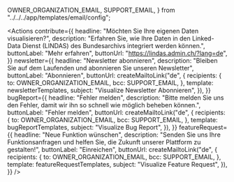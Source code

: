   OWNER_ORGANIZATION_EMAIL,
  SUPPORT_EMAIL,
} from "../../../app/templates/email/config";


<Intro
  title="Visualisieren Sie Schweizer Open Government Data"
  teaser="Erstellen Sie Visualisierungen von Datensätzen, welche durch den Linked-Data Dienst (LINDAS) des Bundesarchivs bereitgestellt werden und betten Sie diese in Ihre Webseite ein."
  buttonLabel="Visualisierung erstellen"
/>
<Tutorial
  headline="Daten in wenigen Schritten visualisieren…"
  step1="Datensatz auswählen"
  step2="Visualisierung anpassen"
  step3="Teilen & einbetten"
/>
<Examples
  headline="Massgeschneiderte Visualisierungen erstellen…"
  example1Headline="Erstellen Sie professionelle Visualisierungen"
  example1Description="Wählen Sie aus einer Vielzahl von Diagrammtypen und konfigurieren Sie diese entsprechend Ihren Anforderungen."
  example2Headline="Entdecken Sie die umfangreichen Möglichkeiten"
  example2Description="Mit Hilfe von benutzerdefinierten Filtern und Darstellungsoptionen, können selbst komplexe Sachverhalte visualisiert werden."
/>
<Actions
  contribute={{
    headline: "Möchten Sie Ihre eigenen Daten visualisieren?",
    description:
      "Erfahren Sie, wie Ihre Daten in den Linked-Data Dienst (LINDAS) des Bundesarchivs integriert werden können.",
    buttonLabel: "Mehr erfahren",
    buttonUrl: "https://lindas.admin.ch/?lang=de",
  }}
  newsletter={{
    headline: "Newsletter abonnieren",
    description:
      "Bleiben Sie auf dem Laufenden und abonnieren Sie unseren Newsletter",
    buttonLabel: "Abonnieren",
    buttonUrl: createMailtoLink("de", {
      recipients: {
        to: OWNER_ORGANIZATION_EMAIL,
        bcc: SUPPORT_EMAIL,
      },
      template: newsletterTemplates,
      subject: "Visualize Newsletter Abonnieren",
    }),
  }}
  bugReport={{
    headline: "Fehler melden",
    description:
      "Bitte melden Sie uns den Fehler, damit wir ihn so schnell wie möglich beheben können.",
    buttonLabel: "Fehler melden",
    buttonUrl: createMailtoLink("de", {
      recipients: {
        to: OWNER_ORGANIZATION_EMAIL,
        bcc: SUPPORT_EMAIL,
      },
      template: bugReportTemplates,
      subject: "Visualize Bug Report",
    }),
  }}
  featureRequest={{
    headline: "Neue Funktion wünschen",
    description:
      "Senden Sie uns Ihre Funktionsanfragen und helfen Sie, die Zukunft unserer Plattform zu gestalten!",
    buttonLabel: "Einreichen",
    buttonUrl: createMailtoLink("de", {
      recipients: {
        to: OWNER_ORGANIZATION_EMAIL,
        bcc: SUPPORT_EMAIL,
      },
      template: featureRequestTemplates,
      subject: "Visualize Feature Request",
    }),
  }}
/>
